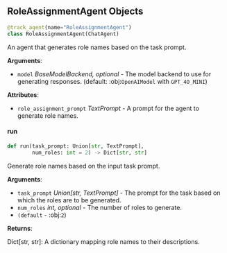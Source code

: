 <a id="camel.agents.role_assignment_agent"></a>

<a id="camel.agents.role_assignment_agent.RoleAssignmentAgent"></a>

## RoleAssignmentAgent Objects

```python
@track_agent(name="RoleAssignmentAgent")
class RoleAssignmentAgent(ChatAgent)
```

An agent that generates role names based on the task prompt.

**Arguments**:

- `model` _BaseModelBackend, optional_ - The model backend to use for
  generating responses. (default: :obj:`OpenAIModel` with
  `GPT_4O_MINI`)
  

**Attributes**:

- `role_assignment_prompt` _TextPrompt_ - A prompt for the agent to generate
  role names.

<a id="camel.agents.role_assignment_agent.RoleAssignmentAgent.run"></a>

#### run

```python
def run(task_prompt: Union[str, TextPrompt],
        num_roles: int = 2) -> Dict[str, str]
```

Generate role names based on the input task prompt.

**Arguments**:

- `task_prompt` _Union[str, TextPrompt]_ - The prompt
  for the task based on which the roles are to be generated.
- `num_roles` _int, optional_ - The number of roles to generate.
- `(default` - :obj:`2`)
  

**Returns**:

  Dict[str, str]: A dictionary mapping role names to their
  descriptions.

